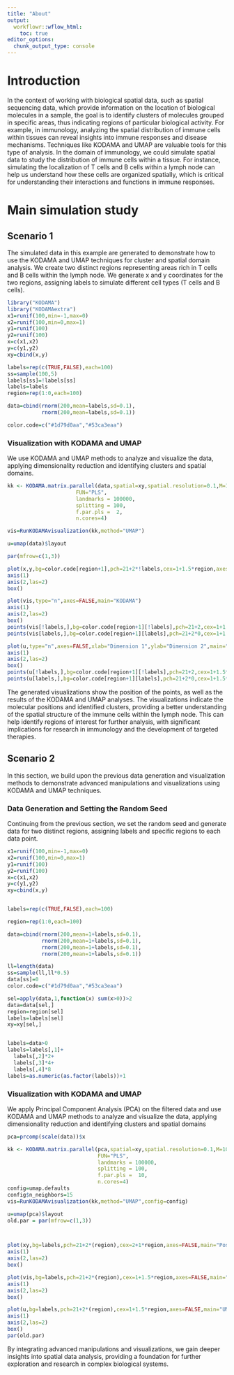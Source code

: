 ```yaml
---
title: "About"
output:
  workflowr::wflow_html:
    toc: true
editor_options:
  chunk_output_type: console
---
```


# Introduction
In the context of working with biological spatial data, such as spatial sequencing data, which provide information on the location of biological molecules in a sample, the goal is to identify clusters of molecules grouped in specific areas, thus indicating regions of particular biological activity. For example, in immunology, analyzing the spatial distribution of immune cells within tissues can reveal insights into immune responses and disease mechanisms. Techniques like KODAMA and UMAP are valuable tools for this type of analysis. 
In the domain of immunology, we could simulate spatial data to study the distribution of immune cells within a tissue. For instance, simulating the localization of T cells and B cells within a lymph node can help us understand how these cells are organized spatially, which is critical for understanding their interactions and functions in immune responses.



# Main simulation study
## Scenario 1

The simulated data in this example are generated to demonstrate how to use the KODAMA and UMAP techniques for cluster and spatial domain analysis. We create two distinct regions representing areas rich in T cells and B cells within the lymph node.
We generate x and y coordinates for the two regions, assigning labels to simulate different cell types (T cells and B cells).


```r

library("KODAMA")
library("KODAMAextra")
x1=runif(100,min=-1,max=0)
x2=runif(100,min=0,max=1)
y1=runif(100)
y2=runif(100)
x=c(x1,x2)
y=c(y1,y2)
xy=cbind(x,y)

labels=rep(c(TRUE,FALSE),each=100)
ss=sample(100,5)
labels[ss]=!labels[ss]
labels=labels
region=rep(1:0,each=100)

data=cbind(rnorm(200,mean=labels,sd=0.1),
           rnorm(200,mean=labels,sd=0.1))

color.code=c("#1d79d0aa","#53ca3eaa")
```

### Visualization with KODAMA and UMAP

We use KODAMA and UMAP methods to analyze and visualize the data, applying dimensionality reduction and identifying clusters and spatial domains.

```r

kk <- KODAMA.matrix.parallel(data,spatial=xy,spatial.resolution=0.1,M=100,
                      FUN="PLS",
                      landmarks = 100000,
                      splitting = 100,
                      f.par.pls =  2,
                      n.cores=4)

vis=RunKODAMAvisualization(kk,method="UMAP")

u=umap(data)$layout

par(mfrow=c(1,3))

plot(x,y,bg=color.code[region+1],pch=21+2*!labels,cex=1+1.5*region,axes=FALSE,main="Position")
axis(1)
axis(2,las=2)
box()

plot(vis,type="n",axes=FALSE,main="KODAMA")
axis(1)
axis(2,las=2)
box()
points(vis[!labels,],bg=color.code[region+1][!labels],pch=21+2,cex=1+1.5*region[!labels])
points(vis[labels,],bg=color.code[region+1][labels],pch=21+2*0,cex=1+1.5*region[labels])

plot(u,type="n",axes=FALSE,xlab="Dimension 1",ylab="Dimension 2",main="UMAP")
axis(1)
axis(2,las=2)
box()
points(u[!labels,],bg=color.code[region+1][!labels],pch=21+2,cex=1+1.5*region[!labels])
points(u[labels,],bg=color.code[region+1][labels],pch=21+2*0,cex=1+1.5*region[labels])
```

The generated visualizations show the position of the points, as well as the results of the KODAMA and UMAP analyses. The visualizations indicate the molecular positions and identified clusters, providing a better understanding of the spatial structure of the immune cells within the lymph node. This can help identify regions of interest for further analysis, with significant implications for research in immunology and the development of targeted therapies.

## Scenario 2

In this section, we build upon the previous data generation and visualization methods to demonstrate advanced manipulations and visualizations using KODAMA and UMAP techniques.

### Data Generation and Setting the Random Seed

Continuing from the previous section, we set the random seed and generate data for two distinct regions, assigning labels and specific regions to each data point.


```r

x1=runif(100,min=-1,max=0)
x2=runif(100,min=0,max=1)
y1=runif(100)
y2=runif(100)
x=c(x1,x2)
y=c(y1,y2)
xy=cbind(x,y)


labels=rep(c(TRUE,FALSE),each=100)

region=rep(1:0,each=100)

data=cbind(rnorm(200,mean=1+labels,sd=0.1),
           rnorm(200,mean=1+labels,sd=0.1),
           rnorm(200,mean=1+labels,sd=0.1),
           rnorm(200,mean=1+labels,sd=0.1))

ll=length(data)
ss=sample(ll,ll*0.5)
data[ss]=0
color.code=c("#1d79d0aa","#53ca3eaa")

sel=apply(data,1,function(x) sum(x>0))>2
data=data[sel,]
region=region[sel]
labels=labels[sel]
xy=xy[sel,]


labels=data>0
labels=labels[,1]+
  labels[,2]*2+
  labels[,3]*4+
  labels[,4]*8
labels=as.numeric(as.factor(labels))+1
```

### Visualization with KODAMA and UMAP

We apply Principal Component Analysis (PCA) on the filtered data and use KODAMA and UMAP methods to analyze and visualize the data, applying dimensionality reduction and identifying clusters and spatial domains

```r

pca=prcomp(scale(data))$x

kk <- KODAMA.matrix.parallel(pca,spatial=xy,spatial.resolution=0.1,M=100,
                             FUN="PLS",
                             landmarks = 100000,
                             splitting = 100,
                             f.par.pls =  10,
                             n.cores=4)
config=umap.defaults
config$n_neighbors=15
vis=RunKODAMAvisualization(kk,method="UMAP",config=config)

u=umap(pca)$layout
old.par = par(mfrow=c(1,3))



plot(xy,bg=labels,pch=21+2*(region),cex=2+1*region,axes=FALSE,main="Position")
axis(1)
axis(2,las=2)
box()

plot(vis,bg=labels,pch=21+2*(region),cex=1+1.5*region,axes=FALSE,main="KODAMA")
axis(1)
axis(2,las=2)
box()

plot(u,bg=labels,pch=21+2*(region),cex=1+1.5*region,axes=FALSE,main="UMAP")
axis(1)
axis(2,las=2)
box()
par(old.par)
```
By integrating advanced manipulations and visualizations, we gain deeper insights into spatial data analysis, providing a foundation for further exploration and research in complex biological systems.
